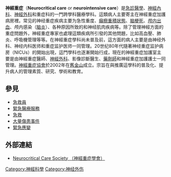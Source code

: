 {{refimprove|time=2018-01-15T16:37:17+00:00}}
{{medical}}
'''神經重症'''（'''Neurocritical care''' or '''neurointensive care'''）是[[急診醫學|急診醫學]]、[[神經內科|神經內科]]、[[神經外科|神經外科]]和重症科的一門跨學科醫療學科。這類病人主要寄主在神經重症加護病房裡。常见的神经重症疾病主要为急性重度{{le|颅脑创伤|Traumatic brain injury}}、[[癲癇重積狀態|癲癇重積狀態]]、[[脑梗死|脑梗死]]、[[颅内出血|颅内出血]]、颅内感染（[[脑炎|脑炎]]）、各种原因所致的{{le|颅内压增高|Cerebral edema}}和神经肌肉疾病等。除了管理神經方面的重症問題外，神經重症專家也處理這類疾病所引發的其他問題，比如高血壓、肺炎、呼吸機管理等等。在神經重症學科尚未普及前，這方面的病人主要是由神经外科、神经内科医师和重症监护医师一同管理。20世纪80年代隨著神经重症监护病房（NICUs）的開始出現，這門學科也逐漸開始行成，現在的神經重症加護室主要是由神經重症醫師、[[神經外科|神經外科]]、影像診斷醫生、[[藥劑師|藥劑師]]和神經重症加護護士一同管理。[[神經重症協會|神經重症協會]]於2002年在[[舊金山|舊金山]]成立。宗旨在與推廣這學科的普及化、提升病人的管理素質、研究、學術和教育。

==參見==
* [[急救員|急救員]]
* [[緊急醫療服務|緊急醫療服務]]
* [[急救|急救]]
* [[大量傷患事件|大量傷患事件]]
* [[緊急應變|緊急應變]]

==外部連結==
*[http://www.neurocriticalcare.org/ Neurocritical Care Society （神經重症學會）] {{Wayback|url=http://www.neurocriticalcare.org/ |date=20180318051706 }}
{{神经科学}}
{{醫學小作品}}
[[Category:神經科學|Category:神經科學]]
[[Category:神经外伤|Category:神经外伤]]